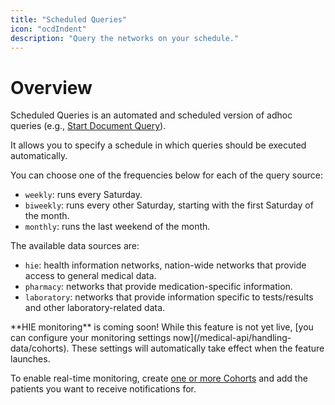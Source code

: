 ```yaml
---
title: "Scheduled Queries"
icon: "ocdIndent"
description: "Query the networks on your schedule."
---
```


# Overview
Scheduled Queries is an automated and scheduled version of adhoc queries (e.g., [Start Document Query](/medical-api/api-reference/document/start-document-query)).

It allows you to specify a schedule in which queries should be executed automatically.

You can choose one of the frequencies below for each of the query source:
 - `weekly`: runs every Saturday.  
 - `biweekly`: runs every other Saturday, starting with the first Saturday of the month.  
 - `monthly`: runs the last weekend of the month.  

The available data sources are:
 - `hie`: health information networks, nation-wide networks that provide access to general medical data.  
 - `pharmacy`: networks that provide medication-specific information.  
 - `laboratory`: networks that provide information specific to tests/results and other laboratory-related data.  

<Info>
    **HIE monitoring** is coming soon! While this feature is not yet live, [you can configure 
    your monitoring settings now](/medical-api/handling-data/cohorts). These settings will automatically take effect when the feature launches.
</Info>

To enable real-time monitoring, create [one or more Cohorts](/medical-api/handling-data/cohorts) and add the patients you want to receive notifications for.